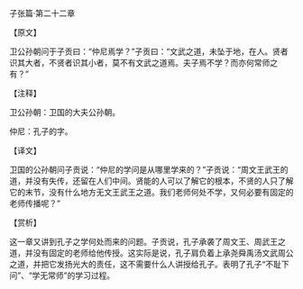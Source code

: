 

子张篇·第二十二章

【原文】

卫公孙朝问于子贡曰：“仲尼焉学？”子贡曰：“文武之道，未坠于地，在人。贤者识其大者，不贤者识其小者，莫不有文武之道焉。夫子焉不学？而亦何常师之有？”

【注释】

卫公孙朝：卫国的大夫公孙朝。

仲尼：孔子的字。

【译文】

卫国的公孙朝问子贡说：“仲尼的学问是从哪里学来的？”子贡说：“周文王武王的道，并没有失传，还留在人们中间。贤能的人可以了解它的根本，不贤的人只了解它的末节，没有什么地方无文王武王之道。我们老师何处不学，又何必要有固定的老师传播呢？”

【赏析】

这一章又讲到孔子之学何处而来的问题。子贡说，孔子承袭了周文王、周武王之道，并没有固定的老师给他传授。这实际是说，孔子肩负着上承尧舜禹汤文武周公之道，并把它发扬光大的责任，这不需要什么人讲授给孔子。表明了孔子“不耻下问”、“学无常师”的学习过程。


